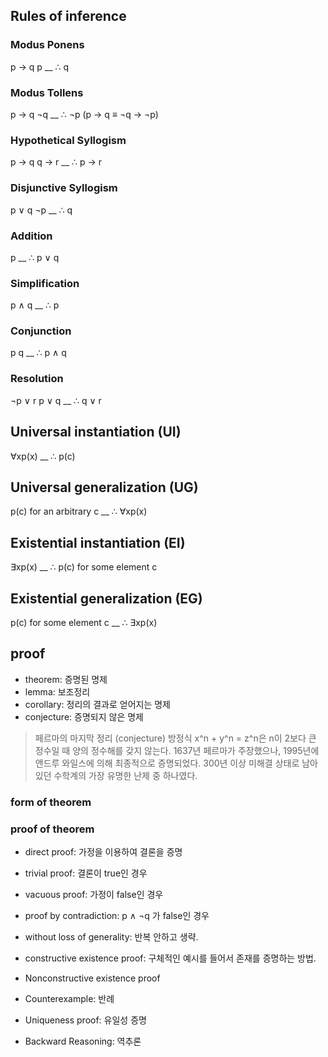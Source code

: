 ## Rules of inference
### Modus Ponens
p -> q
p
__
∴ q

### Modus Tollens
p -> q
¬q
__
∴ ¬p
(p -> q ≡ ¬q -> ¬p)

### Hypothetical Syllogism
p -> q
q -> r
__
∴ p -> r

### Disjunctive Syllogism
p ∨ q
¬p
__
∴ q

### Addition
p
__
∴ p ∨ q

### Simplification
p ∧ q
__
∴ p

### Conjunction
p
q
__
∴ p ∧ q

### Resolution
¬p ∨ r
p ∨ q
__
∴ q ∨ r

## Universal instantiation (UI)
∀xp(x)
__
∴ p(c)

## Universal generalization (UG)
p(c) for an arbitrary c
__
∴ ∀xp(x)

## Existential instantiation (EI)
∃xp(x)
__
∴ p(c) for some element c

## Existential generalization (EG)
p(c) for some element c
__
∴ ∃xp(x)

## proof
- theorem: 증명된 명제
- lemma: 보조정리
- corollary: 정리의 결과로 얻어지는 명제
- conjecture: 증명되지 않은 명제

> 페르마의 마지막 정리 (conjecture)
> 방정식 x^n + y^n = z^n은 n이 2보다 큰 정수일 때 양의 정수해를 갖지 않는다.
> 1637년 페르마가 주장했으나, 1995년에 앤드루 와일스에 의해 최종적으로 증명되었다.
> 300년 이상 미해결 상태로 남아있던 수학계의 가장 유명한 난제 중 하나였다.

### form of theorem

### proof of theorem
- direct proof: 가정을 이용하여 결론을 증명
- trivial proof: 결론이 true인 경우
- vacuous proof: 가정이 false인 경우
- proof by contradiction: p ∧ ¬q 가 false인 경우

- without loss of generality: 반복 안하고 생략.

- constructive existence proof: 구체적인 예시를 들어서 존재를 증명하는 방법.

- Nonconstructive existence proof
- Counterexample: 반례
- Uniqueness proof: 유일성 증명
- Backward Reasoning: 역추론
